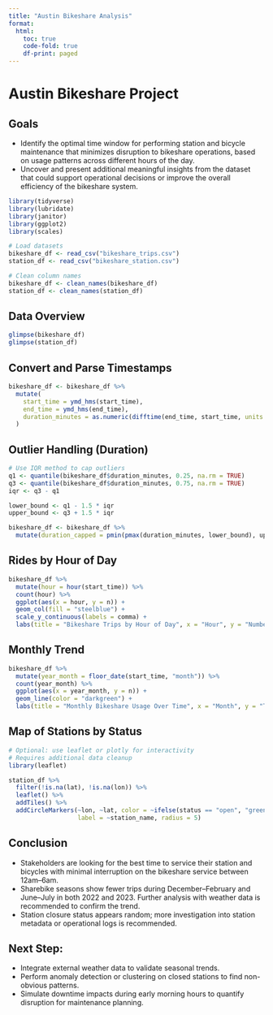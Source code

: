 ```yaml
---
title: "Austin Bikeshare Analysis"
format:
  html:
    toc: true
    code-fold: true
    df-print: paged
---
```


# Austin Bikeshare Project

## Goals

- Identify the optimal time window for performing station and bicycle maintenance that minimizes disruption to bikeshare operations, based on usage patterns across different hours of the day.
- Uncover and present additional meaningful insights from the dataset that could support operational decisions or improve the overall efficiency of the bikeshare system.

```r
library(tidyverse)
library(lubridate)
library(janitor)
library(ggplot2)
library(scales)
```

```r
# Load datasets
bikeshare_df <- read_csv("bikeshare_trips.csv")
station_df <- read_csv("bikeshare_station.csv")

# Clean column names
bikeshare_df <- clean_names(bikeshare_df)
station_df <- clean_names(station_df)
```

## Data Overview

```r
glimpse(bikeshare_df)
glimpse(station_df)
```

## Convert and Parse Timestamps

```r
bikeshare_df <- bikeshare_df %>%
  mutate(
    start_time = ymd_hms(start_time),
    end_time = ymd_hms(end_time),
    duration_minutes = as.numeric(difftime(end_time, start_time, units = "mins"))
  )
```

## Outlier Handling (Duration)

```r
# Use IQR method to cap outliers
q1 <- quantile(bikeshare_df$duration_minutes, 0.25, na.rm = TRUE)
q3 <- quantile(bikeshare_df$duration_minutes, 0.75, na.rm = TRUE)
iqr <- q3 - q1

lower_bound <- q1 - 1.5 * iqr
upper_bound <- q3 + 1.5 * iqr

bikeshare_df <- bikeshare_df %>%
  mutate(duration_capped = pmin(pmax(duration_minutes, lower_bound), upper_bound))
```

## Rides by Hour of Day

```r
bikeshare_df %>%
  mutate(hour = hour(start_time)) %>%
  count(hour) %>%
  ggplot(aes(x = hour, y = n)) +
  geom_col(fill = "steelblue") +
  scale_y_continuous(labels = comma) +
  labs(title = "Bikeshare Trips by Hour of Day", x = "Hour", y = "Number of Trips")
```

## Monthly Trend

```r
bikeshare_df %>%
  mutate(year_month = floor_date(start_time, "month")) %>%
  count(year_month) %>%
  ggplot(aes(x = year_month, y = n)) +
  geom_line(color = "darkgreen") +
  labs(title = "Monthly Bikeshare Usage Over Time", x = "Month", y = "Trips")
```

## Map of Stations by Status

```r
# Optional: use leaflet or plotly for interactivity
# Requires additional data cleanup
library(leaflet)

station_df %>%
  filter(!is.na(lat), !is.na(lon)) %>%
  leaflet() %>%
  addTiles() %>%
  addCircleMarkers(~lon, ~lat, color = ~ifelse(status == "open", "green", "red"),
                   label = ~station_name, radius = 5)
```

## Conclusion

- Stakeholders are looking for the best time to service their station and bicycles with minimal interruption on the bikeshare service between 12am–6am.
- Sharebike seasons show fewer trips during December–February and June–July in both 2022 and 2023. Further analysis with weather data is recommended to confirm the trend.
- Station closure status appears random; more investigation into station metadata or operational logs is recommended.

## Next Step:

- Integrate external weather data to validate seasonal trends.
- Perform anomaly detection or clustering on closed stations to find non-obvious patterns.
- Simulate downtime impacts during early morning hours to quantify disruption for maintenance planning.
